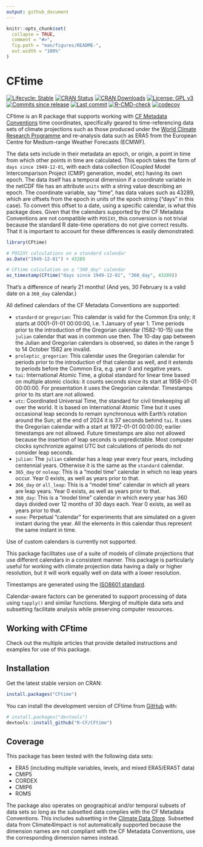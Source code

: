```yaml
---
output: github_document
---
```


<!-- README.md is generated from README.Rmd. Please edit that file -->

```r
knitr::opts_chunk$set(
  collapse = TRUE,
  comment = "#>",
  fig.path = "man/figures/README-",
  out.width = "100%"
)
```

# CFtime

<!-- badges: start -->

[![Lifecycle: Stable](https://img.shields.io/badge/Lifecycle-Stable-green.svg)](https://lifecycle.r-lib.org/articles/stages.html) [![CRAN Status](https://www.r-pkg.org/badges/version/CFtime)](https://cran.r-project.org/package=CFtime) [![CRAN Downloads](https://cranlogs.r-pkg.org/badges/grand-total/CFtime)](https://cran.r-project.org/package=CFtime) [![License: GPL v3](https://img.shields.io/badge/License-MIT-blue.svg)](https://mit-license.org) [![Commits since release](https://img.shields.io/github/commits-since/R-CF/CFtime/latest.svg?color=green)](https://GitHub.com/R-CF/CFtime/commit/main/) [![Last commit](https://img.shields.io/github/last-commit/R-CF/CFtime)](https://github.com/R-CF/CFtime/commits/main) [![R-CMD-check](https://github.com/R-CF/CFtime/actions/workflows/R-CMD-check.yaml/badge.svg)](https://github.com/R-CF/CFtime/actions/workflows/R-CMD-check.yaml) [![codecov](https://codecov.io/gh/R-CF/CFtime/branch/main/graph/badge.svg)](https://app.codecov.io/gh/R-CF/CFtime)

<!-- badges: end -->

CFtime is an R package that supports working with [CF Metadata Conventions](http://cfconventions.org) time coordinates, specifically geared to time-referencing data sets of climate projections such as those produced under the [World Climate Research Programme](https://www.wcrp-climate.org) and re-analysis data such as ERA5 from the European Centre for Medium-range Weather Forecasts (ECMWF).

The data sets include in their metadata an epoch, or origin, a point in time from which other points in time are calculated. This epoch takes the form of `days since 1949-12-01`, with each data collection (Coupled Model Intercomparison Project (CMIP) generation, model, etc) having its own epoch. The data itself has a temporal dimension if a coordinate variable in the netCDF file has an attribute `units` with a string value describing an epoch. The coordinate variable, say "time", has data values such as 43289, which are offsets from the epoch in units of the epoch string ("days" in this case). To convert this offset to a date, using a specific calendar, is what this package does. Given that the calendars supported by the CF Metadata Conventions are not compatible with `POSIXt`, this conversion is not trivial because the standard R date-time operations do not give correct results. That it is important to account for these differences is easily demonstrated:

```r
library(CFtime)

# POSIXt calculations on a standard calendar
as.Date("1949-12-01") + 43289

# CFtime calculation on a "360_day" calendar
as_timestamp(CFtime("days since 1949-12-01", "360_day", 43289))
```

That's a difference of nearly 21 months! (And yes, 30 February is a valid date on a `360_day` calendar.)

All defined calendars of the CF Metadata Conventions are supported:

-   `standard` or `gregorian`: This calendar is valid for the Common Era only; it starts at 0001-01-01 00:00:00, i.e. 1 January of year 1. Time periods prior to the introduction of the Gregorian calendar (1582-10-15) use the `julian` calendar that was in common use then. The 10-day gap between the Julian and Gregorian calendars is observed, so dates in the range 5 to 14 October 1582 are invalid.
-   `proleptic_gregorian`: This calendar uses the Gregorian calendar for periods prior to the introduction of that calendar as well, and it extends to periods before the Common Era, e.g. year 0 and negative years.
-   `tai`: International Atomic Time, a global standard for linear time based on multiple atomic clocks: it counts seconds since its start at 1958-01-01 00:00:00. For presentation it uses the Gregorian calendar. Timestamps prior to its start are not allowed.
-   `utc`: Coordinated Universal Time, the standard for civil timekeeping all over the world. It is based on International Atomic Time but it uses occasional leap seconds to remain synchronous with Earth's rotation around the Sun; at the end of 2024 it is 37 seconds behind `tai`. It uses the Gregorian calendar with a start at 1972-01-01 00:00:00; earlier timestamps are not allowed. Future timestamps are also not allowed because the insertion of leap seconds is unpredictable. Most computer clocks synchronize against UTC but calculations of periods do not consider leap seconds.
-   `julian`: The `julian` calendar has a leap year every four years, including centennial years. Otherwise it is the same as the `standard` calendar.
-   `365_day` or `noleap`: This is a "model time" calendar in which no leap years occur. Year 0 exists, as well as years prior to that.
-   `366_day` or `all_leap`: This is a "model time" calendar in which all years are leap years. Year 0 exists, as well as years prior to that.
-   `360_day`: This is a "model time" calendar in which every year has 360 days divided over 12 months of 30 days each. Year 0 exists, as well as years prior to that.
 - `none`: Perpetual "calendar" for experiments that are simulated on a given instant during the year. All the elements in this calendar thus represent the same instant in time.

Use of custom calendars is currently not supported.

This package facilitates use of a suite of models of climate projections that use different calendars in a consistent manner. This package is particularly useful for working with climate projection data having a daily or higher resolution, but it will work equally well on data with a lower resolution.

Timestamps are generated using the [ISO8601 standard](https://en.wikipedia.org/wiki/ISO_8601).

Calendar-aware factors can be generated to support processing of data using `tapply()` and similar functions. Merging of multiple data sets and subsetting facilitate analysis while preserving computer resources.

## Working with CFtime

Check out the multiple articles that provide detailed instructions and examples for use of this package.

## Installation

Get the latest stable version on CRAN:

``` r
install.packages("CFtime")
```

You can install the development version of CFtime from [GitHub](https://github.com/) with:

``` r
# install.packages("devtools")
devtools::install_github("R-CF/CFtime")
```

## Coverage

This package has been tested with the following data sets:

-   ERA5 (including multiple variables, levels, and mixed ERA5/ERA5T data)
-   CMIP5
-   CORDEX
-   CMIP6
-   ROMS

The package also operates on geographical and/or temporal subsets of data sets so long as the subsetted data complies with the CF Metadata Conventions. This includes subsetting in the [Climate Data Store](https://cds.climate.copernicus.eu/#!/home). Subsetted data from Climate4Impact is not automatically supported because the dimension names are not compliant with the CF Metadata Conventions, use the corresponding dimension names instead.
